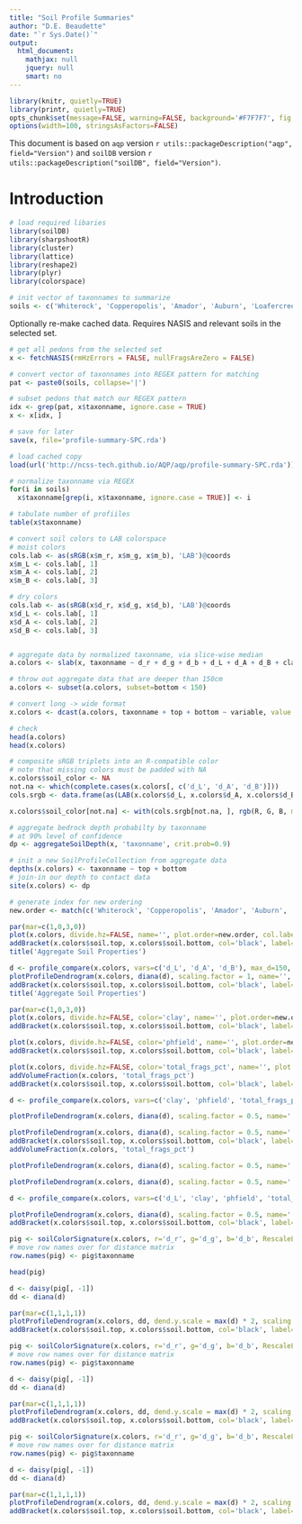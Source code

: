 ```yaml
---
title: "Soil Profile Summaries"
author: "D.E. Beaudette"
date: "`r Sys.Date()`"
output:
  html_document:
    mathjax: null
    jquery: null
    smart: no
---
```


```r
library(knitr, quietly=TRUE)
library(printr, quietly=TRUE)
opts_chunk$set(message=FALSE, warning=FALSE, background='#F7F7F7', fig.align='center', fig.retina=2, dev='png', tidy=FALSE, verbose=FALSE)
options(width=100, stringsAsFactors=FALSE)
```



This document is based on `aqp` version `r utils::packageDescription("aqp", field="Version")` and `soilDB` version `r utils::packageDescription("soilDB", field="Version")`.


# Introduction


```r
# load required libaries
library(soilDB)
library(sharpshootR)
library(cluster)
library(lattice)
library(reshape2)
library(plyr)
library(colorspace)

# init vector of taxonnames to summarize
soils <- c('Whiterock', 'Copperopolis', 'Amador', 'Auburn', 'Loafercreek', 'Argonaut', 'Crimeahouse', 'Hennekenot')
```


Optionally re-make cached data. Requires NASIS and relevant soils in the selected set.
```r
# get all pedons from the selected set
x <- fetchNASIS(rmHzErrors = FALSE, nullFragsAreZero = FALSE)

# convert vector of taxonnames into REGEX pattern for matching
pat <- paste0(soils, collapse='|')

# subset pedons that match our REGEX pattern
idx <- grep(pat, x$taxonname, ignore.case = TRUE)
x <- x[idx, ]

# save for later
save(x, file='profile-summary-SPC.rda')
```


```r
# load cached copy
load(url('http://ncss-tech.github.io/AQP/aqp/profile-summary-SPC.rda'))

# normalize taxonname via REGEX
for(i in soils)
  x$taxonname[grep(i, x$taxonname, ignore.case = TRUE)] <- i

# tabulate number of profiiles
table(x$taxonname)

# convert soil colors to LAB colorspace
# moist colors
cols.lab <- as(sRGB(x$m_r, x$m_g, x$m_b), 'LAB')@coords
x$m_L <- cols.lab[, 1]
x$m_A <- cols.lab[, 2]
x$m_B <- cols.lab[, 3]

# dry colors
cols.lab <- as(sRGB(x$d_r, x$d_g, x$d_b), 'LAB')@coords
x$d_L <- cols.lab[, 1]
x$d_A <- cols.lab[, 2]
x$d_B <- cols.lab[, 3]


# aggregate data by normalized taxonname, via slice-wise median
a.colors <- slab(x, taxonname ~ d_r + d_g + d_b + d_L + d_A + d_B + clay + phfield + total_frags_pct)

# throw out aggregate data that are deeper than 150cm
a.colors <- subset(a.colors, subset=bottom < 150)

# convert long -> wide format
x.colors <- dcast(a.colors, taxonname + top + bottom ~ variable, value.var = 'p.q50')

# check
head(a.colors)
head(x.colors)

# composite sRGB triplets into an R-compatible color
# note that missing colors must be padded with NA
x.colors$soil_color <- NA
not.na <- which(complete.cases(x.colors[, c('d_L', 'd_A', 'd_B')]))
cols.srgb <- data.frame(as(LAB(x.colors$d_L, x.colors$d_A, x.colors$d_B), 'sRGB')@coords)

x.colors$soil_color[not.na] <- with(cols.srgb[not.na, ], rgb(R, G, B, maxColorValue = 1))

# aggregate bedrock depth probabilty by taxonname
# at 90% level of confidence
dp <- aggregateSoilDepth(x, 'taxonname', crit.prob=0.9)

# init a new SoilProfileCollection from aggregate data
depths(x.colors) <- taxonname ~ top + bottom
# join-in our depth to contact data
site(x.colors) <- dp

# generate index for new ordering
new.order <- match(c('Whiterock', 'Copperopolis', 'Amador', 'Auburn', 'Loafercreek', 'Argonaut', 'Crimeahouse', 'Hennekenot'), profile_id(x.colors))
```

```r
par(mar=c(1,0,3,0))
plot(x.colors, divide.hz=FALSE, name='', plot.order=new.order, col.label='Soil Color', lwd=1.25, axis.line.offset=-6, cex.depth.axis=1, cex.id=1)
addBracket(x.colors$soil.top, x.colors$soil.bottom, col='black', label='P(soil >= 90%)', label.cex=0.85)
title('Aggregate Soil Properties')
```

```r
d <- profile_compare(x.colors, vars=c('d_L', 'd_A', 'd_B'), max_d=150, k=0)
plotProfileDendrogram(x.colors, diana(d), scaling.factor = 1, name='',  divide.hz=FALSE, y.offset=10)
addBracket(x.colors$soil.top, x.colors$soil.bottom, col='black', label='P(soil >= 90%)', label.cex=0.6)
title('Aggregate Soil Properties')
```



```r
par(mar=c(1,0,3,0))
plot(x.colors, divide.hz=FALSE, color='clay', name='', plot.order=new.order, col.label='Clay Content (%)', lwd=1.25, axis.line.offset=-6, cex.depth.axis=1, cex.id=1)
addBracket(x.colors$soil.top, x.colors$soil.bottom, col='black', label='P(soil >= 90%)', label.cex=0.85)

plot(x.colors, divide.hz=FALSE, color='phfield', name='', plot.order=new.order, col.label='pH', lwd=1.25, axis.line.offset=-6, cex.depth.axis=1, cex.id=1)
addBracket(x.colors$soil.top, x.colors$soil.bottom, col='black', label='P(soil >= 90%)', label.cex=0.85)

plot(x.colors, divide.hz=FALSE, color='total_frags_pct', name='', plot.order=new.order, col.label='Total Rock Fragment Volume (%)', lwd=1.25, axis.line.offset=-6, cex.depth.axis=1, cex.id=1)
addVolumeFraction(x.colors, 'total_frags_pct')
addBracket(x.colors$soil.top, x.colors$soil.bottom, col='black', label='P(soil >= 90%)', label.cex=0.85)
```


```r
d <- profile_compare(x.colors, vars=c('clay', 'phfield', 'total_frags_pct'), max_d=150, k=0)

plotProfileDendrogram(x.colors, diana(d), scaling.factor = 0.5, name='',  divide.hz=FALSE, y.offset=10)

plotProfileDendrogram(x.colors, diana(d), scaling.factor = 0.5, name='',  divide.hz=FALSE, y.offset=10, color='clay')
addBracket(x.colors$soil.top, x.colors$soil.bottom, col='black', label='P(soil >= 90%)', label.cex=0.6)
addVolumeFraction(x.colors, 'total_frags_pct')

plotProfileDendrogram(x.colors, diana(d), scaling.factor = 0.5, name='',  divide.hz=FALSE, y.offset=10, color='phfield')

plotProfileDendrogram(x.colors, diana(d), scaling.factor = 0.5, name='',  divide.hz=FALSE, y.offset=10, color='total_frags_pct')
```

```r
d <- profile_compare(x.colors, vars=c('d_L', 'clay', 'phfield', 'total_frags_pct'), max_d=150, k=0)

plotProfileDendrogram(x.colors, diana(d), scaling.factor = 0.5, name='',  divide.hz=FALSE, y.offset=10)
addBracket(x.colors$soil.top, x.colors$soil.bottom, col='black', label='P(soil >= 90%)', label.cex=0.6, offset = -0.25)
```



```r
pig <- soilColorSignature(x.colors, r='d_r', g='d_g', b='d_b', RescaleLightnessBy = 1, method = 'colorBucket')
# move row names over for distance matrix
row.names(pig) <- pig$taxonname

head(pig)

d <- daisy(pig[, -1])
dd <- diana(d)

par(mar=c(1,1,1,1))
plotProfileDendrogram(x.colors, dd, dend.y.scale = max(d) * 2, scaling.factor = 0.002, y.offset = 0.04, width=0.15, name='',  divide.hz=FALSE)
addBracket(x.colors$soil.top, x.colors$soil.bottom, col='black', label='P(soil >= 90%)', label.cex=0.6, offset = -0.25)
```

```r
pig <- soilColorSignature(x.colors, r='d_r', g='d_g', b='d_b', RescaleLightnessBy = 1, method = 'depthSlices')
# move row names over for distance matrix
row.names(pig) <- pig$taxonname

d <- daisy(pig[, -1])
dd <- diana(d)

par(mar=c(1,1,1,1))
plotProfileDendrogram(x.colors, dd, dend.y.scale = max(d) * 2, scaling.factor = 0.5, y.offset = 7, width=0.15, name='',  divide.hz=FALSE)
addBracket(x.colors$soil.top, x.colors$soil.bottom, col='black', label='P(soil >= 90%)', label.cex=0.6, offset = -0.25)
```

```r
pig <- soilColorSignature(x.colors, r='d_r', g='d_g', b='d_b', RescaleLightnessBy = 1, method = 'pam')
# move row names over for distance matrix
row.names(pig) <- pig$taxonname

d <- daisy(pig[, -1])
dd <- diana(d)

par(mar=c(1,1,1,1))
plotProfileDendrogram(x.colors, dd, dend.y.scale = max(d) * 2, scaling.factor = 0.5, y.offset = 7, width=0.15, name='',  divide.hz=FALSE)
addBracket(x.colors$soil.top, x.colors$soil.bottom, col='black', label='P(soil >= 90%)', label.cex=0.6, offset = -0.25)
```


